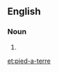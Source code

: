 ==English==

===Noun===
{{en-noun|head=[[pied]]-a-[[terre]]|pieds-a-terre}}

# {{alternative spelling of|pied-à-terre|lang=en}}

[[et:pied-a-terre]]